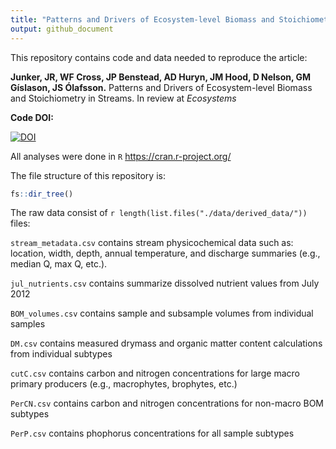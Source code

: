 ```yaml
---
title: "Patterns and Drivers of Ecosystem-level Biomass and Stoichiometry in Streams"
output: github_document
---
```



This repository contains code and data needed to reproduce the article:

**Junker, JR, WF Cross, JP Benstead, AD Huryn, JM Hood, D Nelson, GM Gíslason, JS Ólafsson.** Patterns and Drivers of Ecosystem-level Biomass and Stoichiometry in Streams.  In review at *Ecosystems*

**Code DOI:**

[![DOI](https://zenodo.org/badge/256362584.svg)](https://zenodo.org/badge/latestdoi/256362584)

All analyses were done in `R` [https://cran.r-project.org/](https://cran.r-project.org/)

The file structure of this repository is:

```r
fs::dir_tree()
```

The raw data consist of  `r length(list.files("./data/derived_data/"))` files:

`stream_metadata.csv` contains stream physicochemical data such as: location, width, depth, annual temperature, and discharge summaries (e.g., median Q, max Q, etc.).

`jul_nutrients.csv` contains summarize dissolved nutrient values from July 2012

`BOM_volumes.csv` contains sample and subsample volumes from individual samples

`DM.csv` contains measured drymass and organic matter content calculations from individual subtypes

`cutC.csv` contains carbon and nitrogen concentrations for large macro primary producers (e.g., macrophytes, brophytes, etc.)

`PerCN.csv` contains carbon and nitrogen concentrations for non-macro BOM subtypes

`PerP.csv` contains phophorus concentrations for all sample subtypes
